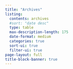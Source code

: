 ```yaml
---
title: "Archives"
listing:
  contents: archives
  #sort: "date desc"
  type: table
  max-description-length: 175
  date-format: medium
  categories: true
  sort-ui: true
  filter-ui: true
page-layout: full
title-block-banner: true
---
```



